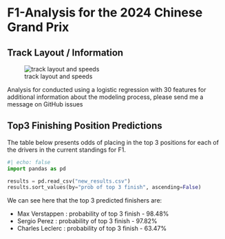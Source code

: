 # F1-Analysis for the 2024 Chinese Grand Prix

## Track Layout / Information

![track layout and speeds](track.png){fig-align="center"}

Analysis for conducted using a logistic regression with 30 features
for additional information about the modeling process, please send me a 
message on GitHub issues

## Top3 Finishing Position Predictions

The table below presents odds of placing in the top 3 positions for each 
of the drivers in the current standings for F1. 

```python
#| echo: false
import pandas as pd

results = pd.read_csv("new_results.csv")
results.sort_values(by="prob of top 3 finish", ascending=False)
```

We can see here that the top 3 predicted finishers are:
    
+ Max Verstappen : probability of top 3 finish - 98.48%
+ Sergio Perez : probability of top 3 finish - 97.82%
+ Charles Leclerc : probability of top 3 finish - 63.47%
    